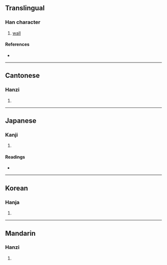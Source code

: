 {{character info}}
==Translingual==

===Han character===
{{Han char|rn=53|rad=广|as=13|sn=16|four=00261|canj=IGOW|ids=⿸广嗇}}

# [[wall]]

====References====
* {{Han ref|kx=0351.150|dkj=09509|dj=0664.170|hdz=20905.030|uh=5EE7|ud=24295|bh=E970|bd=59760}}

----

==Cantonese==

===Hanzi===
{{yue-hanzi|jyut=[[coeng4]]|y=cheung4}}

# {{rfdef|yue|sort=广13}}

----

==Japanese==

===Kanji===
{{ja-kanji|grade=|rs=广13}}

# {{rfdef|ja|sort=广13}}

====Readings====
* {{ja-readings|on=[[しゃう]] (shau), [[ざう]] (zau)|kun=}}

----

==Korean==

===Hanja===
{{ko-hanja|hangeul=장|rv=jang|mr=chang}}

# {{rfdef|ko|sort=广13}}

----

==Mandarin==
{{zh-forms|s=𪪞}}

===Hanzi===
{{cmn-hanzi|pin=[[qiáng]] ([[qiang2]])|wg=ch'iang<sup>2</sup>}}

# {{rfdef|cmn|sort=广13}}